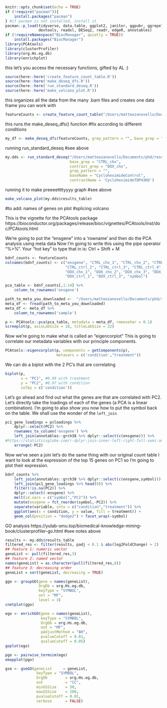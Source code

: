 ```r
knitr::opts_chunk$set(echo = TRUE)
if (!require("pacman")){
    install.packages("pacman")
} #if pacman is not installed, install it
pacman::p_load(tidyverse, data.table, ggplot2, janitor, ggpubr, ggrepel,
               devtools, readxl, DESeq2, readr, edgeR, annotables)
if (!requireNamespace("BiocManager", quietly = TRUE))
    install.packages("BiocManager")
library(PCAtools)
library(clusterProfiler)
library(org.Hs.eg.db)
library(enrichplot)
```

this let's you access the necessary functions, gifted by AL :)
```r
source(here::here('create_feature_count_table.R'))
source(here::here('make_deseq_dfs.R'))
source(here::here('run_standard_deseq.R'))
source(here::here('make_volcano_plot.R'))
```

this organizes all the data from the many .bam files and creates one data frame you can work with
```r
featureCounts <- create_feature_count_table("/Users/matteozanovello/Documents/phd/research_lines/splicing_chx/data/feature_count")
```

this runs the make_deseq_dfs() function
#fix according to different conditions
```r
my_df <- make_deseq_dfs(featureCounts, grep_pattern = "", base_grep = "CTRL_chx", contrast_grep = "DOX_chx")
```

running run_standard_deseq
#see above
```r
my.dds <- run_standard_deseq("/Users/matteozanovello/Documents/phd/research_lines/splicing_chx/data/feature_count", 
                             base_grep = "CTRL_chx",
                             contrast_grep = "DOX_chx",  
                             grep_pattern = "",
                             baseName = "CycloheximideControl",
                             contrastName = 'CycloheximideTDP43KD')
```

running it to make preeeettttyyyy graph
#see above
```r
make_volcano_plot(my.dds$results_table)
```
#to add: names of genes on plot
#splicing volcano


This is the vignette for the PCAtools package
https://bioconductor.org/packages/release/bioc/vignettes/PCAtools/inst/doc/PCAtools.html

We're going to put the "ensgene" into a 'rowname' and then do the PCA analysis using meta data
Now I'm going to write this using the pipe operator "%>%". Your "hot key" to type that in is: Ctrl + Shift + M
```r
bdnf_counts <- featureCounts
colnames(bdnf_counts) <- c("ensgene", "CTRL_chx_1", "CTRL_chx_2", "CTRL_chx_3", "CTRL_chx_4",
                           "CTRL_ctrl_2", "CTRL_ctrl_3", "CTRL_ctrl_4",
                           "DOX_chx_1", "DOX_chx_2", "DOX_chx_3", "DOX_chx_4", 
                           "DOX_ctrl_1", "DOX_ctrl_3", "symbol")

pca_table <- bdnf_counts[,1:14] %>% 
    column_to_rownames('ensgene')

path_to_meta_you_downloaded <-  "/Users/matteozanovello/Documents/phd/research_lines/splicing_chx/data/metadata.csv" #update this
meta_df <- fread(path_to_meta_you_downloaded)
meta_df <- meta_df %>% 
    column_to_rownames('sample') 

p <- PCAtools::pca(pca_table, metadata = meta_df, removeVar = 0.1)
screeplot(p, axisLabSize = 18, titleLabSize = 22)
```

Now we're going to make what is called an "eigencorplot"
This is going to correlate our metadata variables with our principle components. 
```r
PCAtools::eigencorplot(p, components = getComponents(p),
                       metavars = c('condition',"treatment"))
```

We can do a biplot with the 2 PC's that are correlating
```r
biplot(p,
       x = "PC1", #0.99 with treatment
       y = "PC2", #0.97 with condition
       colby = c('condition'))
```

Let's go ahead and find out what the genes are that are correlated with PC2.
Let's directly take the loadings of each of the genes (a PCA is a linear combination). 
I'm going to also show you now how to put the symbol back on the table. 
We shall use the wonder of the `left_join`
```r
pc1_gene_loadings = p$loadings %>% 
    dplyr::select(PC2) %>% 
    rownames_to_column('ensgene') %>% 
    left_join(annotables::grch38 %>% dplyr::select(c(ensgene))) %>% 
#https://statisticsglobe.com/r-dplyr-join-inner-left-right-full-semi-anti
    arrange(-PC2)
```

Now we've seen a join let's do the same thing with our original count table
I want to look at the expression of the top 15 genes on PC1 so I'm going 
to plot their expression.
```r
bdnf_counts %>% 
    left_join(annotables::grch38 %>% dplyr::select(c(ensgene,symbol))) %>% 
    left_join(pc1_gene_loadings %>% head(9)) %>%
    filter(!is.na(PC2)) %>%
    dplyr::select(-ensgene) %>% 
    melt(id.vars = c("symbol","PC2")) %>%
    mutate(ensgene = fct_reorder(symbol,-PC2)) %>% 
    separate(variable, into = c("condition","treatment")) %>%
    ggplot(aes(x = condition, y = value, fill = treatment)) + 
    geom_col(position = "dodge2") + facet_wrap(~symbol)

```

GO analysis https://yulab-smu.top/biomedical-knowledge-mining-book/clusterprofiler-go.html
#see notes above
```r
results <- my.dds$results_table
filtered_res <- filter(results, padj < 0.1 & abs(log2FoldChange) > 2)
## feature 1: numeric vector
geneList <- pull(filtered_res,3)
## feature 2: named vector
names(geneList) = as.character(pull(filtered_res,8))
## feature 3: decreasing order
geneList = sort(geneList, decreasing = TRUE)

ggo <- groupGO(gene = names(geneList),
               OrgDb = org.Hs.eg.db,
               keyType = "SYMBOL",
               ont = "MF",
               level = 3)
cnetplot(ggo)
```

```r
ego <- enrichGO(gene = names(geneList),
                keyType = "SYMBOL",
                OrgDb = org.Hs.eg.db,
                ont = "MF",
                pAdjustMethod = "BH",
                pvalueCutoff = 0.01,
                qvalueCutoff = 0.05)
goplot(ego)
```

```r
pgo <- pairwise_termsim(ego)
emapplot(pgo)
```

```r
gse <- gseGO(geneList     = geneList,
              keyType = "SYMBOL",
              OrgDb        = org.Hs.eg.db,
              ont          = "CC",
              minGSSize    = 50,
              maxGSSize    = 200,
              pvalueCutoff = 0.01,
              verbose      = FALSE)
```
